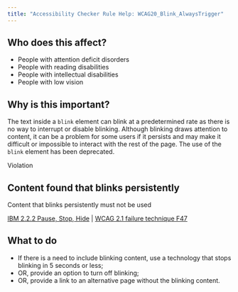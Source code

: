 ```yaml
---
title: "Accessibility Checker Rule Help: WCAG20_Blink_AlwaysTrigger"
---
```


<div className="toolHelp">
<Row>
<Column colLg={5} colMd={3} colSm={4} className="toolLeft">

## Who does this affect?

* People with attention deficit disorders
* People with reading disabilities
* People with intellectual disabilities
* People with low vision

## Why is this important?

The text inside a `blink` element can blink at a predetermined rate as there is no way to interrupt or disable blinking. Although blinking draws attention to content, it can be a problem for some users if it persists and may make it difficult or impossible to interact with the rest of the page. The use of the `blink` element has been deprecated.

</Column>
<Column colLg={11} colMd={5} colSm={4} className="toolMain">

<div className="level-violation">
Violation
</div>

## Content found that blinks persistently
Content that blinks persistently must not be used

[IBM 2.2.2 Pause, Stop, Hide](http://www.ibm.com/able/guidelines/ci162/pause_stop_hide.html) | [WCAG 2.1 failure technique F47](https://www.w3.org/WAI/WCAG21/Techniques/failures/F47)

<div id="elementLocation">
</div>

## What to do

* If there is a need to include blinking content, use a technology that stops blinking in 5 seconds or less;
* OR, provide an option to turn off blinking;
* OR, provide a link to an alternative page without the blinking content.


</Column>
</Row>
</div>

